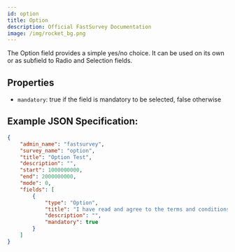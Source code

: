 ```yaml
---
id: option
title: Option
description: Official FastSurvey Documentation
image: /img/rocket_bg.png
---
```


The Option field provides a simple yes/no choice. It can be used on its own or as subfield to Radio and Selection fields.

## Properties

- `mandatory`: true if the field is mandatory to be selected, false otherwise

## Example JSON Specification:

```json
{
    "admin_name": "fastsurvey",
    "survey_name": "option",
    "title": "Option Test",
    "description": "",
    "start": 1000000000,
    "end": 2000000000,
    "mode": 0,
    "fields": [
        {
            "type": "Option",
            "title": "I have read and agree to the terms and conditions",
            "description": "",
            "mandatory": true
        }
    ]
}
```
